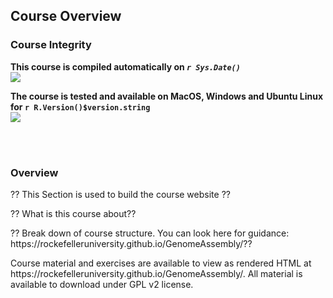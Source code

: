 ## Course Overview

### Course Integrity
**This course is compiled automatically on _`r Sys.Date()`_ **
<br>
[<img src="https://github.com/RockefellerUniversity/GenomeAssembly/workflows/compilation-check/badge.svg">](https://github.com/RockefellerUniversity/GenomeAssembly/actions?query=workflow%3compilation-check)

**The course is tested and available on MacOS, Windows and Ubuntu Linux for `r R.Version()$version.string`**
<br>
[<img src="https://github.com/RockefellerUniversity/GenomeAssembly/workflows/OS-check/badge.svg">](https://github.com/RockefellerUniversity/GenomeAssembly/actions?query=workflow%3AOS-check)

<br>
<br>

### Overview
?? This Section is used to build the course website ?? 

?? What is this course about??

?? Break down of course structure. You can look here for guidance: https://rockefelleruniversity.github.io/GenomeAssembly/?? 

Course material and exercises are available to view as rendered HTML at https://rockefelleruniversity.github.io/GenomeAssembly/.
All material is available to download under GPL v2 license.

